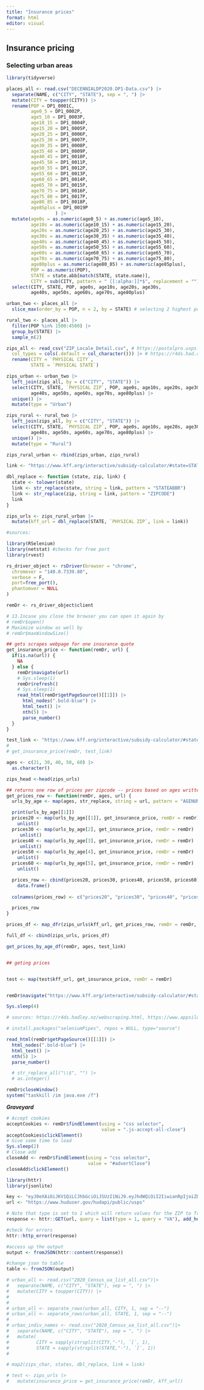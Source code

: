 ```yaml
---
title: "Insurance prices"
format: html
editor: visual
---
```


## Insurance pricing

### Selecting urban areas

```r
library(tidyverse)
```

```r
places_all <- read.csv("DECENNIALDP2020.DP1-Data.csv") |>
  separate(NAME, c("CITY", "STATE"), sep = ", ") |>
  mutate(CITY = toupper(CITY)) |>
  rename(POP = DP1_0001C,
         age0_5 = DP1_0002P,
         age5_10 = DP1_0003P,
         age10_15 = DP1_0004P,
         age15_20 = DP1_0005P,
         age20_25 = DP1_0006P,
         age25_30 = DP1_0007P,
         age30_35 = DP1_0008P,
         age35_40 = DP1_0009P,
         age40_45 = DP1_0010P,
         age45_50 = DP1_0011P,
         age50_55 = DP1_0012P,
         age55_60 = DP1_0013P,
         age60_65 = DP1_0014P,
         age65_70 = DP1_0015P,
         age70_75 = DP1_0016P,
         age75_80 = DP1_0017P,
         age80_85 = DP1_0018P,
         age85plus = DP1_0019P
                  ) |>
  mutate(age0s = as.numeric(age0_5) + as.numeric(age5_10),
         age10s = as.numeric(age10_15) + as.numeric(age15_20),
         age20s = as.numeric(age20_25) + as.numeric(age25_30),
         age30s = as.numeric(age30_35) + as.numeric(age35_40),
         age40s = as.numeric(age40_45) + as.numeric(age45_50),
         age50s = as.numeric(age50_55) + as.numeric(age55_60),
         age60s = as.numeric(age60_65) + as.numeric(age65_70),
         age70s = as.numeric(age70_75) + as.numeric(age75_80),
         age80plus = as.numeric(age80_85) + as.numeric(age85plus),
         POP = as.numeric(POP),
         STATE = state.abb[match(STATE, state.name)],
         CITY = sub(CITY, pattern = " [[:alpha:]]*$", replacement = "")) |>
  select(CITY, STATE, POP, age0s, age10s, age20s, age30s, 
         age40s, age50s, age60s, age70s, age80plus)
```

```r
urban_two <- places_all |>
  slice_max(order_by = POP, n = 2, by = STATE) # selecting 2 highest pops
```

```r
rural_two <- places_all |>
  filter(POP %in% 1500:4500) |>
  group_by(STATE) |>
  sample_n(2)
```

```r
zips_all <- read_csv("ZIP_Locale_Detail.csv", # https://postalpro.usps.com/ZIP_Locale_Detail
  col_types = cols(.default = col_character())) |> # https://r4ds.had.co.nz/data-import.html
  rename(CITY = `PHYSICAL CITY`,
         STATE = `PHYSICAL STATE`)

zips_urban <- urban_two |>
  left_join(zips_all, by = c("CITY", "STATE")) |>
  select(CITY, STATE, `PHYSICAL ZIP`, POP, age0s, age10s, age20s, age30s,
         age40s, age50s, age60s, age70s, age80plus) |>
  unique() |>
  mutate(type = "Urban")

zips_rural <- rural_two |>
  left_join(zips_all, by = c("CITY", "STATE")) |>
  select(CITY, STATE, `PHYSICAL ZIP`, POP, age0s, age10s, age20s, age30s,
         age40s, age50s, age60s, age70s, age80plus) |>
  unique() |>
  mutate(type = "Rural")

```

```r

zips_rural_urban <- rbind(zips_urban, zips_rural)

link <- "https://www.kff.org/interactive/subsidy-calculator/#state=STATEABBR&zip=ZIPCODE&income-type=dollars&income=500%2C000&people=1&alternate-plan-family=&adult-count=1&adults%5B0%5D%5Bage%5D=AGENUM&adults%5B0%5D%5Btobacco%5D=0&child-count=0"

dbl_replace <- function (state, zip, link) {
  state <- tolower(state)
  link <- str_replace(state, string = link, pattern = "STATEABBR")
  link <- str_replace(zip, string = link, pattern = "ZIPCODE")
  link
}

zips_urls <- zips_rural_urban |>
  mutate(kff_url = dbl_replace(STATE, `PHYSICAL ZIP`, link = link))

```

```r
#sources:

library(RSelenium)
library(netstat) #checks for free port
library(rvest)

rs_driver_object <- rsDriver(browser = "chrome",
  chromever = "140.0.7339.80",
  verbose = F,
  port=free_port(),
  phantomver = NULL
)

remDr <- rs_driver_object$client

```


```r
# 13.Incase you close the browser you can open it again by
# remDr$open()
# Maximize window as well by
# remDr$maxWindowSize()

## gets scrapes webpage for one insurance quote
get_insurance_price <- function(remDr, url) {
  if(is.na(url)) {
    NA
  } else {
    remDr$navigate(url)
    # Sys.sleep(1)
    remDr$refresh()
    # Sys.sleep(1)
    read_html(remDr$getPageSource()[[1]]) |>
      html_nodes(".bold-blue") |>
      html_text() |>
      nth(5) |>
      parse_number()   
  }
}

test_link <- "https://www.kff.org/interactive/subsidy-calculator/#state=il&zip=60901&income-type=dollars&income=500%2C000&people=1&alternate-plan-family=&adult-count=1&adults%5B0%5D%5Bage%5D=AGENUM&adults%5B0%5D%5Btobacco%5D=0&child-count=0"
# 
# get_insurance_price(remDr, test_link)

ages <- c(21, 30, 40, 50, 60) |>
  as.character()

zips_head <-head(zips_urls)

## returns one row of prices per zipcode -- prices based on ages written above
get_prices_row <- function(remDr, ages, url) {
  urls_by_age <- map(ages, str_replace, string = url, pattern = "AGENUM")

  print(urls_by_age[[1]])
  prices20 <- map(urls_by_age[[1]], get_insurance_price, remDr = remDr) |>
    unlist()
  prices30 <- map(urls_by_age[2], get_insurance_price, remDr = remDr) |>
     unlist()
  prices40 <- map(urls_by_age[3], get_insurance_price, remDr = remDr) |>
     unlist()
  prices50 <- map(urls_by_age[4], get_insurance_price, remDr = remDr) |>
    unlist()
  prices60 <- map(urls_by_age[5], get_insurance_price, remDr = remDr) |>
    unlist()

  prices_row <- cbind(prices20, prices30, prices40, prices50, prices60) |>
    data.frame()
  
  colnames(prices_row) <- c("prices20", "prices30", "prices40", "prices50", "prices60")

  prices_row
}

prices_df <- map_dfr(zips_urls$kff_url, get_prices_row, remDr = remDr, ages = ages)

full_df <- cbind(zips_urls, prices_df)

get_prices_by_age_df(remDr, ages, test_link)


## geting prices


test <- map(test$kff_url, get_insurance_price, remDr = remDr)


remDr$navigate("https://www.kff.org/interactive/subsidy-calculator/#state=il&zip=60901&income-type=dollars&income=500%2C000&people=1&alternate-plan-family=&adult-count=1&adults%5B0%5D%5Bage%5D=64&adults%5B0%5D%5Btobacco%5D=0&child-count=0")

Sys.sleep(4)
```

```r
# sources: https://r4ds.hadley.nz/webscraping.html, https://www.appsilon.com/post/webscraping-dynamic-websites-with-r

# install.packages("seleniumPipes", repos = NULL, type="source")

read_html(remDr$getPageSource()[[1]]) |>
  html_nodes(".bold-blue") |>
  html_text() |> 
  nth(5) |>
  parse_number()

  # str_replace_all("\\$", "") |>
  # as.integer()

```

```r
remDr$closeWindow()
system("taskkill /im java.exe /f")
```

***Graveyard***

```r
# Accept cookies
acceptCookies <- remDr$findElement(using = "css selector",
                                   value = ".js-accept-all-close")
acceptCookies$clickElement()
# Give some time to load
Sys.sleep(2)
# Close add
closeAdd <- remDr$findElement(using = "css selector",
                              value = "#advertClose")
closeAdd$clickElement()
```

```r
library(httr)
library(jsonlite)

key <- "eyJ0eXAiOiJKV1QiLCJhbGciOiJSUzI1NiJ9.eyJhdWQiOiI2IiwianRpIjoiZDk4MGYzMjMyNDYwZDUwZDcxZGJlNmJiMmE4OTAyNmRiMTIzMDJmNDA1NGJlNDNkNDdkOTY0ZjQ2MDM3NjJjZTkyYWJhYWVmMDZlZmZjZjEiLCJpYXQiOjE3NTY5Mjk5NzkuNDQ0NzkyLCJuYmYiOjE3NTY5Mjk5NzkuNDQ0Nzk0LCJleHAiOjIwNzI0NjI3NzkuNDQwNjQzLCJzdWIiOiIxMDc5NDciLCJzY29wZXMiOltdfQ.U7VWOKAy0YLt6oH5y5Nq0ie2RMTwyWIPVY1FbcoPwzP9InJUsAmOIDpMDAw5pDhqyHxkAho6j4UBKrmi__ACzA"
url <- "https://www.huduser.gov/hudapi/public/usps"

# Note that type is set to 1 which will return values for the ZIP to Tract file and query is set to VA which will return Zip Codes in Virginia
response <- httr::GET(url, query = list(type = 1, query = "VA"), add_headers(Authorization = paste("Bearer", key)))

#check for errors
httr::http_error(response)

#access up the output
output <- fromJSON(httr::content(response))

#change json to table
table <- fromJSON(output)
```

```r

# urban_all <- read.csv("2020_Census_ua_list_all.csv")|>
#   separate(NAME, c("CITY", "STATE"), sep = ", ") |>
#   mutate(CITY = toupper(CITY)) |> 
#   
# 
# urban_all <- separate_rows(urban_all, CITY, 1, sep = "--")
# urban_all <- separate_rows(urban_all, STATE, 1, sep = "--")
# 
# urban_indiv_names <- read.csv("2020_Census_ua_list_all.csv")|>
#   separate(NAME, c("CITY", "STATE"), sep = ", ") |>
#   mutate(
#          CITY = sapply(strsplit(CITY,"-"), `[`, 1),
#          STATE = sapply(strsplit(STATE,"-"), `[`, 1))
# 
```

```r
# map2(zips_char, states, dbl_replace, link = link)

# test <- zips_urls |>
#   mutate(insurance_price = get_insurance_price(remDr, kff_url))
```

